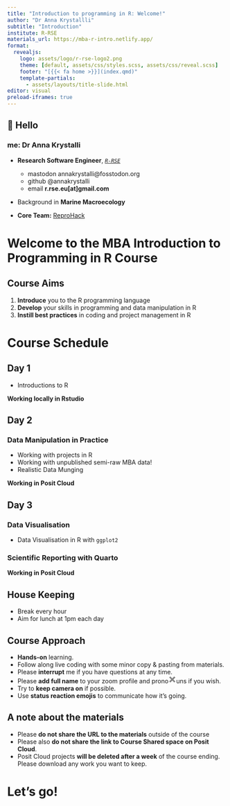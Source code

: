 ```yaml
---
title: "Introduction to programming in R: Welcome!"
author: "Dr Anna Krystallli"
subtitle: "Introduction"
institute: R-RSE
materials_url: https://mba-r-intro.netlify.app/
format:
  revealjs: 
    logo: assets/logo/r-rse-logo2.png
    theme: [default, assets/css/styles.scss, assets/css/reveal.scss]
    footer: "[{{< fa home >}}](index.qmd)"
    template-partials:
      - assets/layouts/title-slide.html
editor: visual
preload-iframes: true
---
```


## 👋 Hello

### me: **Dr Anna Krystalli**

::: nonincremental
-   **Research Software Engineer**, [*`R-RSE`*](https://www.r-rse.eu/)

    -   mastodon annakrystalli\@fosstodon.org
    -   github @annakrystalli
    -   email **r.rse.eu\[at\]gmail.com**

-   Background in **Marine Macroecology**

-   **Core Team:** [ReproHack](https://github.com/reprohack/reprohack-hq)
:::

# Welcome to the MBA Introduction to Programming in R Course

## Course Aims

1.  **Introduce** you to the R programming language
2.  **Develop** your skills in programming and data manipulation in R
3.  **Instill best practices** in coding and project management in R

# Course Schedule

## Day 1

-   Introductions to R

**Working locally in Rstudio**

## Day 2

### Data Manipulation in Practice

-   Working with projects in R
-   Working with unpublished semi-raw MBA data!
-   Realistic Data Munging

**Working in Posit Cloud**

## Day 3

### Data Visualisation

-   Data Visualisation in R with `ggplot2`

### Scientific Reporting with Quarto

**Working in Posit Cloud**

## House Keeping

-   Break every hour
-   Aim for lunch at 1pm each day

## Course Approach

-   **Hands-on** learning.
-   Follow along live coding with some minor copy & pasting from materials.
-   Please **interrupt** me if you have questions at any time.
-   Please **add full name** to your zoom profile and prono![Close document tab](data:image/png;base64,iVBORw0KGgoAAAANSUhEUgAAABIAAAASCAYAAABWzo5XAAAAbElEQVR4Xs2RQQrAMAgEfZgf7W9LAguybljJpR3wEse5JOL3ZObDb4x1loDhHbBOFU6i2Ddnw2KNiXcdAXygJlwE8OFVBHDgKrLgSInN4WMe9iXiqIVsTMjH7z/GhNTEibOxQswcYIWYOR/zAjBJfiXh3jZ6AAAAAElFTkSuQmCC){alt="Close document tab"}uns if you wish.
-   Try to **keep camera on** if possible.
-   Use **status reaction emojis** to communicate how it's going.

## A note about the materials

-   Please **do not share the URL to the materials** outside of the course
-   Please also **do not share the link to Course Shared space on Posit Cloud**.
-   Posit Cloud projects **will be deleted after a week** of the course ending. Please download any work you want to keep.

# Let's go!
